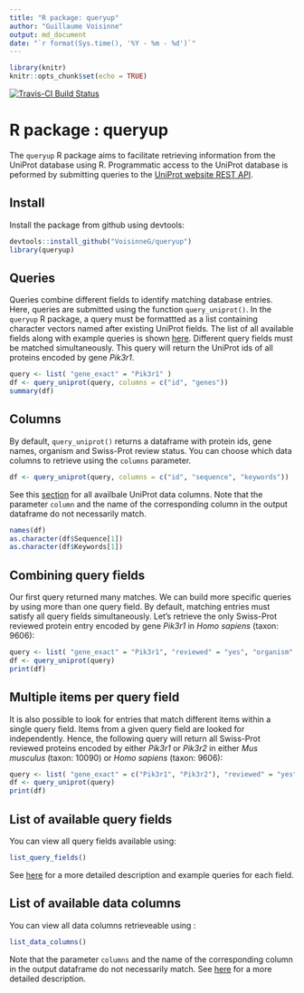 ```yaml
---
title: "R package: queryup"
author: "Guillaume Voisinne"
output: md_document
date: "`r format(Sys.time(), '%Y - %m - %d')`"
---
```


```r
library(knitr)
knitr::opts_chunk$set(echo = TRUE)
```

[![Travis-CI Build Status](https://travis-ci.org/VoisinneG/queryup.svg?branch=master)](https://travis-ci.org/VoisinneG/queryup) 

# R package : queryup

The `queryup` R package aims to facilitate retrieving information from the UniProt database using R.
Programmatic access to the UniProt database is peformed by submitting queries to the [UniProt website REST API](https://www.uniprot.org/help/api_queries).

## Install

Install the package from github using devtools:

```r
devtools::install_github("VoisinneG/queryup")
library(queryup)
```

## Queries
Queries combine different fields to identify matching database entries. Here, queries are submitted using the function `query_uniprot()`. In the `queryup` R package, a query must be formattted as a list containing character vectors named after existing UniProt fields. The list of all available fields along with example queries is shown [here](#list-of-available-query fields). Different query fields must be matched simultaneously. This query will return the UniProt ids of all proteins encoded by gene *Pik3r1*. 

```r
query <- list( "gene_exact" = "Pik3r1" )
df <- query_uniprot(query, columns = c("id", "genes"))
summary(df)
```

## Columns

By default, `query_uniprot()` returns a dataframe with  protein ids, gene names, organism and Swiss-Prot review status. You can choose which data columns to retrieve using the `columns` parameter. 

```r
df <- query_uniprot(query, columns = c("id", "sequence", "keywords"))

```

See this [section](#list-of-available-data-columns) for all availbale UniProt data columns.
Note that the parameter `column` and the name of the corresponding column in the output dataframe do not necessarily match.

```r
names(df)
as.character(df$Sequence[1])
as.character(df$Keywords[1])
```

## Combining query fields

Our first query returned many matches. We can build more specific queries by using more than one query field. By default, matching entries must satisfy all query fields simultaneously. Let's retrieve the only Swiss-Prot reviewed protein entry encoded by gene *Pik3r1* in *Homo sapiens* (taxon: 9606):

```r
query <- list( "gene_exact" = "Pik3r1", "reviewed" = "yes", "organism" = "9606" )
df <- query_uniprot(query)
print(df)
```

## Multiple items per query field

It is also possible to look for entries that match different items within a single query field. Items from a given query field are looked for independently. Hence, the following query will return all Swiss-Prot reviewed proteins encoded by either *Pik3r1* or *Pik3r2* in either *Mus musculus* (taxon: 10090) or *Homo sapiens* (taxon: 9606): 

```r
query <- list( "gene_exact" = c("Pik3r1", "Pik3r2"), "reviewed" = "yes", "organism" = c("9606", "10090"))
df <- query_uniprot(query)
print(df)
```

## List of available query fields

You can view all query fields available using: 

```r
list_query_fields()
```

See [here](https://www.uniprot.org/help/query-fields) for a more detailed description and example queries for each field.

## List of available data columns

You can view all data columns retrieveable using : 

```r
list_data_columns()
```

Note that the parameter `columns` and the name of the corresponding column in the output dataframe do not necessarily match. See [here](https://www.uniprot.org/help/uniprotkb_column_names) for a more detailed description.

